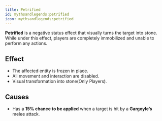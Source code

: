 ```yaml
---
title: Petrified
id: mythsandlegends:petrified
icon: mythsandlegends:petrified
---
```


**Petrified** is a negative status effect that visually turns the target into stone. While under this effect, players are completely immobilized and unable to perform any actions.

## Effect
- The affected entity is frozen in place.
- All movement and interaction are disabled.
- Visual transformation into stone(Only Players).

## Causes
- Has a **15% chance to be applied** when a target is hit by a **Gargoyle’s** melee attack.
